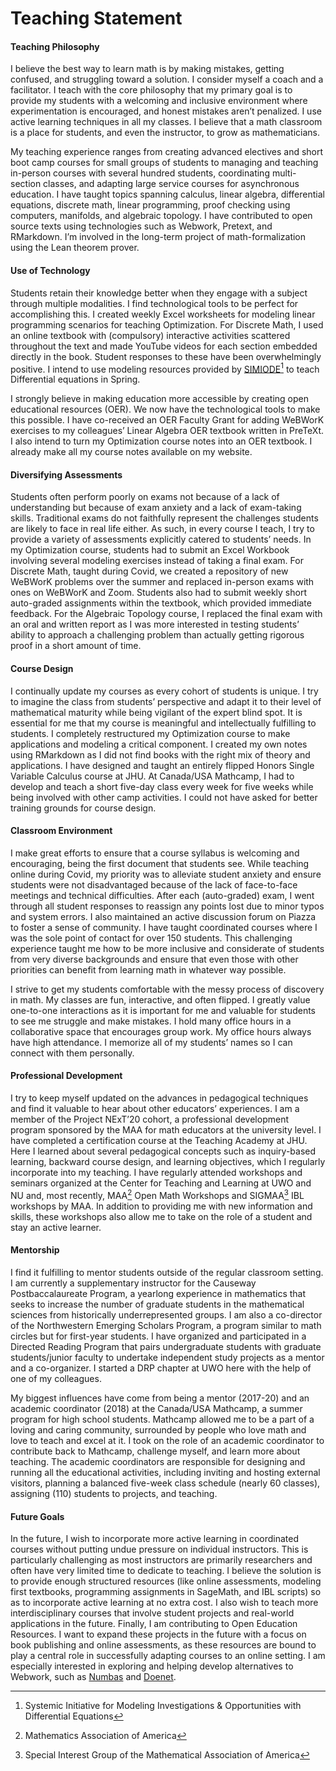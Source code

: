 # Teaching Statement

#### Teaching Philosophy {-}
I believe the best way to learn math is by making mistakes, getting confused, and struggling toward a solution. I consider myself a coach and a facilitator. I teach with the core philosophy that my primary goal is to provide my students with a welcoming and inclusive environment where experimentation is encouraged, and honest mistakes aren’t penalized. I use active learning techniques in all my classes. I believe that a math classroom is a place for students, and even the instructor, to grow as mathematicians.

My teaching experience ranges from creating advanced electives and short boot camp courses for small groups of students to managing and teaching in-person courses with several hundred students, coordinating multi-section classes, and adapting large service courses for asynchronous education. I have taught topics spanning calculus, linear algebra, differential equations, discrete math, linear programming, proof checking using computers, manifolds, and algebraic topology. I have contributed to open source texts using technologies such as Webwork, Pretext, and RMarkdown. I’m involved in the long-term project of math-formalization using the Lean theorem prover.

#### Use of Technology {-}
  Students retain their knowledge better when they engage with a subject through multiple modalities. I find technological tools to be perfect for accomplishing this. I created weekly Excel worksheets for modeling linear programming scenarios for teaching Optimization. For Discrete Math, I used an online textbook with (compulsory) interactive activities scattered throughout the text and made YouTube videos for each section embedded directly in the book. Student responses to these have been overwhelmingly positive.
  I intend to use modeling resources provided by [SIMIODE](https://qubeshub.org/community/groups/simiode)^[Systemic Initiative for Modeling Investigations & Opportunities with Differential Equations] to teach Differential equations in Spring.

I strongly believe in making education more accessible by creating open educational resources (OER). We now have the technological tools to make this possible. I have co-received an OER Faculty Grant for adding WeBWorK exercises to my colleagues’ Linear Algebra OER textbook written in PreTeXt. I also intend to turn my Optimization course notes into an OER textbook. I already make all my course notes available on my website.

#### Diversifying Assessments {-}
  Students often perform poorly on exams not because of a lack of understanding but because of exam anxiety and a lack of exam-taking skills. Traditional exams do not faithfully represent the challenges students are likely to face in real life either. As such, in every course I teach, I try to provide a variety of assessments explicitly catered to students’ needs. In my Optimization course, students had to submit an Excel Workbook involving several modeling exercises instead of taking a final exam. For Discrete Math, taught during Covid, we created a repository of new WeBWorK problems over the summer and replaced in-person exams with ones on WeBWorK and Zoom. Students also had to submit weekly short auto-graded assignments within the textbook, which provided immediate feedback. For the Algebraic Topology course, I replaced the final exam with an oral and written report as I was more interested in testing students’ ability to approach a challenging problem than actually getting rigorous proof in a short amount of time.
  
#### Course Design {-}
  I continually update my courses as every cohort of students is unique. I try to imagine the class from students’ perspective and adapt it to their level of mathematical maturity while being vigilant of the expert blind spot. It is essential for me that my course is meaningful and intellectually fulfilling to students. I completely restructured my Optimization course to make applications and modeling a critical component. I created my own notes using RMarkdown as I did not find books with the right mix of theory and applications. I have designed and taught an entirely flipped Honors Single Variable Calculus course at JHU. At Canada/USA Mathcamp, I had to develop and teach a short five-day class every week for five weeks while being involved with other camp activities. I could not have asked for better training grounds for course design.

#### Classroom Environment {-}
  I make great efforts to ensure that a course syllabus is welcoming and encouraging, being the first document that students see. While teaching online during Covid, my priority was to alleviate student anxiety and ensure students were not disadvantaged because of the lack of face-to-face meetings and technical difficulties. After each (auto-graded) exam, I went through all student responses to reassign any points lost due to minor typos and system errors. I also maintained an active discussion forum on Piazza to foster a sense of community. I have taught coordinated courses where I was the sole point of contact for over 150 students. This challenging experience taught me how to be more inclusive and considerate of students from very diverse backgrounds and ensure that even those with other priorities can benefit from learning math in whatever way possible.

  I strive to get my students comfortable with the messy process of discovery in math. My classes are fun, interactive, and often flipped. I greatly value one-to-one interactions as it is important for me and valuable for students to see me struggle and make mistakes. I hold many office hours in a collaborative space that encourages group work. My office hours always have high attendance. I memorize all of my students’ names so I can connect with them personally.


#### Professional Development {-}
  I try to keep myself updated on the advances in pedagogical techniques and find it valuable to hear about other educators’ experiences. I am a member of the Project NExT’20 cohort, a professional development program sponsored by the MAA for math educators at the university level. I have completed a certification course at the Teaching Academy at JHU. Here I learned about several pedagogical concepts such as inquiry-based learning, backward course design, and learning objectives, which I regularly incorporate into my teaching. I have regularly attended workshops and seminars organized at the Center for Teaching and Learning at UWO and NU and, most recently, MAA^[Mathematics Association of America] Open Math Workshops and SIGMAA^[Special Interest Group of the Mathematical Association of America] IBL workshops by MAA.
  In addition to providing me with new information and skills, these workshops also allow me to take on the role of a student and stay an active learner.

#### Mentorship {-}
  I find it fulfilling to mentor students outside of the regular classroom setting. 
  I am currently a supplementary instructor for the Causeway Postbaccalaureate Program, a yearlong experience in mathematics that seeks to increase the number of graduate students in the mathematical sciences from historically underrepresented groups. 
  I am also a co-director of the Northwestern Emerging Scholars Program, a program similar to math circles but for first-year students. 
  I have organized and participated in a Directed Reading Program that pairs undergraduate students with graduate students/junior faculty to undertake independent study projects as a mentor and a co-organizer. 
  I started a DRP chapter at UWO here with the help of one of my colleagues. 

  My biggest influences have come from being a mentor (2017-20) and an academic coordinator (2018) at the Canada/USA Mathcamp, a summer program for high school students. Mathcamp allowed me to be a part of a loving and caring community, surrounded by people who love math and love to teach and excel at it. I took on the role of an academic coordinator to contribute back to Mathcamp, challenge myself, and learn more about teaching. The academic coordinators are responsible for designing and running all the educational activities, including inviting and hosting external visitors, planning a balanced five-week class schedule (nearly 60 classes), assigning (110) students to projects, and teaching.

#### Future Goals {-}
  In the future, I wish to incorporate more active learning in coordinated courses without putting undue pressure on individual instructors. This is particularly challenging as most instructors are primarily researchers and often have very limited time to dedicate to teaching. I believe the solution is to provide enough structured resources (like online assessments, modeling first textbooks, programming assignments in SageMath, and IBL scripts) so as to incorporate active learning at no extra cost. I also wish to teach more interdisciplinary courses that involve student projects and real-world applications in the future. Finally, I am contributing to Open Education Resources. I want to expand these projects in the future with a focus on book publishing and online assessments, as these resources are bound to play a central role in successfully adapting courses to an online setting. I am especially interested in exploring and helping develop alternatives to Webwork, such as [Numbas](https://numbas.mathcentre.ac.uk/) and [Doenet](https://www.doenet.org/).